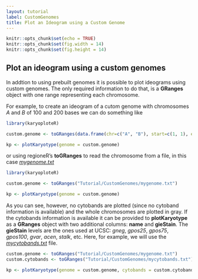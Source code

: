 ```yaml
---
layout: tutorial
label: CustomGenomes
title: Plot an Ideogram using a Custom Genome
---
```


```r
knitr::opts_chunk$set(echo = TRUE)
knitr::opts_chunk$set(fig.width = 14)
knitr::opts_chunk$set(fig.height = 14)
```

## Plot an ideogram using a custom genomes

In addtion to using prebuilt genomes it is possible to plot ideograms using custom genomes.
The only required information to do that, is a **GRanges** object with one range representing
each chromosome. 

For example, to create an ideogram of a cutom genome with chromosomes *A* 
and *B* of 100 and 200 bases we can do something like

```r

library(karyoploteR)

custom.genome <- toGRanges(data.frame(chr=c("A", "B"), start=c(1, 1), end=c(100, 200)))

kp <- plotKaryotype(genome = custom.genome)


```

or using regioneR's **toGRanges** to read the chromosome from a file, in this case 
[*mygenome.txt*](https://raw.githubusercontent.com/bernatgel/karyoploter_examples/master/Examples/Tutorial/CustomGenomes/mygenome.txt)

```r

library(karyoploteR)

custom.genome <- toGRanges("Tutorial/CustomGenomes/mygenome.txt")

kp <- plotKaryotype(genome = custom.genome)


```

As you can see, however, no cytobands are plotted (since no cytoband information is available)
and the whole chromosomes are plotted in gray. If the cytobands information is available it
can be provided to **plotKaryotype** as a **GRanges** object with two additional columns: 
**name** and **gieStain**. The **gieStain** levels are the ones used at UCSC: *gneg*, 
*gpos25*, *gpos75*, *gpos100*, *gvar*, *acen*, *stalk*, etc. Here, for example, 
we will use the [*mycytobands.txt*](https://raw.githubusercontent.com/bernatgel/karyoploter_examples/master/Examples/Tutorial/CustomGenomes/mycytobands.txt) file.

```r

custom.genome <- toGRanges("Tutorial/CustomGenomes/mygenome.txt")
custom.cytobands <- toGRanges("Tutorial/CustomGenomes/mycytobands.txt")

kp <- plotKaryotype(genome = custom.genome, cytobands = custom.cytobands)

```



